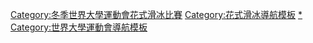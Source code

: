 {{Navbox
| name = 冬季世界大學運動會花式滑冰比賽

| title     = [[冬季世界大學運動會花式滑冰比賽]]
| state     = {{{state|autocollapse}}}
| listclass = hlist

| list1 = 
* [[1960年冬季世界大學運動會花式滑冰比賽|1960]]
* [[1962年冬季世界大學運動會花式滑冰比賽|1962]]
* [[1964年冬季世界大學運動會花式滑冰比賽|1964]]
* [[1966年冬季世界大學運動會花式滑冰比賽|1966]]
* [[1968年冬季世界大學運動會花式滑冰比賽|1968]]
* [[1970年冬季世界大學運動會花式滑冰比賽|1970]] 
* [[1981年冬季世界大學運動會花式滑冰比賽|1981]]
* [[1983年冬季世界大學運動會花式滑冰比賽|1983]]
* [[1985年冬季世界大學運動會花式滑冰比賽|1985]]
* [[1987年冬季世界大學運動會花式滑冰比賽|1987]]
* [[1989年冬季世界大學運動會花式滑冰比賽|1989]] 
* [[1991年冬季世界大學運動會花式滑冰比賽|1991]]
* [[1993年冬季世界大學運動會花式滑冰比賽|1993]]
* [[1995年冬季世界大學運動會花式滑冰比賽|1995]]
* [[1997年冬季世界大學運動會花式滑冰比賽|1997]]
* [[1999年冬季世界大學運動會花式滑冰比賽|1999]] 
* [[2001年冬季世界大學運動會花式滑冰比賽|2001]]
* [[2003年冬季世界大學運動會花式滑冰比賽|2003]]
* [[2005年冬季世界大學運動會花式滑冰比賽|2005]]
* [[2007年冬季世界大學運動會花式滑冰比賽|2007]]
* [[2009年冬季世界大學生運動會花樣滑冰比賽|2009]] 
* [[2011年冬季世界大學運動會花式滑冰比賽|2011]]
* [[2013年冬季世界大學運動會花式滑冰比賽|2013]]
* [[2015年冬季世界大學運動會花式滑冰比賽|2015]]
* [[2017年冬季世界大學運動會花式滑冰比賽|2017]]
* [[2019年冬季世界大學運動會花式滑冰比賽|2019]]
}}<includeonly>[[Category:冬季世界大學運動會花式滑冰比賽‎]]</includeonly><noinclude>
{{collapsible option}}
[[Category:花式滑冰導航模板]]
[[Category:冬季世界大學運動會花式滑冰比賽|*]]
[[Category:世界大學運動會導航模板]]
</noinclude>